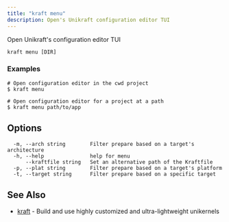 ```yaml
---
title: "kraft menu"
description: Open's Unikraft configuration editor TUI
---
```


Open Unikraft's configuration editor TUI

```
kraft menu [DIR]
```

### Examples

```
# Open configuration editor in the cwd project
$ kraft menu

# Open configuration editor for a project at a path
$ kraft menu path/to/app
```

## Options

```
  -m, --arch string        Filter prepare based on a target's architecture
  -h, --help               help for menu
      --kraftfile string   Set an alternative path of the Kraftfile
  -p, --plat string        Filter prepare based on a target's platform
  -t, --target string      Filter prepare based on a specific target
```

## See Also

* [kraft](kraft.md)	 - Build and use highly customized and ultra-lightweight unikernels

